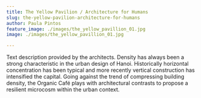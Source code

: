 ```yaml
---
title: The Yellow Pavilion / Architecture for Humans
slug: the-yellow-pavilion-architecture-for-humans
author: Paula Pintos
feature_image: ./images/the_yellow_pavillion_01.jpg
image: ./images/the_yellow_pavillion_01.jpg

---
```


Text description provided by the architects. Density has always been a strong characteristic in the urban design of Hanoi. Historically horizontal concentration has been typical and more recently vertical construction has intensified the capital. Going against the trend of compressing building density, the Organic Café plays with architectural contrasts to propose a resilient microcosm within the urban context.
